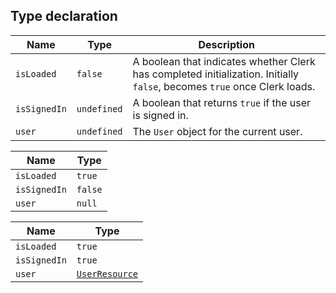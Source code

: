 ## Type declaration

| Name         | Type        | Description                                                                                                              |
| ------------ | ----------- | ------------------------------------------------------------------------------------------------------------------------ |
| `isLoaded`   | `false`     | A boolean that indicates whether Clerk has completed initialization. Initially `false`, becomes `true` once Clerk loads. |
| `isSignedIn` | `undefined` | A boolean that returns `true` if the user is signed in.                                                                  |
| `user`       | `undefined` | The `User` object for the current user.                                                                                  |

| Name         | Type    |
| ------------ | ------- |
| `isLoaded`   | `true`  |
| `isSignedIn` | `false` |
| `user`       | `null`  |

| Name         | Type                                               |
| ------------ | -------------------------------------------------- |
| `isLoaded`   | `true`                                             |
| `isSignedIn` | `true`                                             |
| `user`       | [`UserResource`](/docs/references/javascript/user) |
